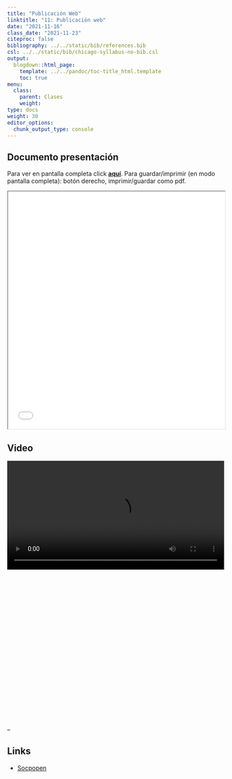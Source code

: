 ```yaml
---
title: "Publicación Web"
linktitle: "11: Publicación web"
date: "2021-11-16"
class_date: "2021-11-23"
citeproc: false
bibliography: ../../static/bib/references.bib
csl: ../../static/bib/chicago-syllabus-no-bib.csl
output:
  blogdown::html_page:
    template: ../../pandoc/toc-title_html.template
    toc: true
menu:
  class:
    parent: Clases
    weight:
type: docs
weight: 30
editor_options:
  chunk_output_type: console
---
```


## Documento presentación

<span class="sidenote">Para ver  en pantalla completa click [**aquí**](/slides/11-gitpages/11_gitpages.html). Para guardar/imprimir (en modo pantalla completa): botón derecho, imprimir/guardar como pdf. </span>

<iframe src=/slides/11-gitpages/11_gitpages.html height="550" width=100% allowfullscreen="true">
</iframe>


## Video 

<div style="width: 100%; height: 600px; overflow: hidden;">
<video  style="width: 100%;" controls>
<source src="?raw=1">
</video>
</div>



--

## Links


- [Socpopen](https://socopen.org/)

